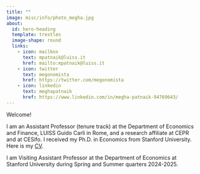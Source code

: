 ```yaml
---
title: ""
image: misc/info/photo_megha.jpg
about:
  id: hero-heading
  template: trestles
  image-shape: round
  links:
    - icon: mailbox
      text: mpatnaik@luiss.it
      href: mailto:mpatnaik@luiss.it
    - icon: twitter  
      text: megonomista 
      href: https://twitter.com/megonomista
    - icon: linkedin
      text: meghapatnaik
      href: https://www.linkedin.com/in/megha-patnaik-94769643/
---
```


::: {#hero-heading}

Welcome! 

I am an Assistant Professor (tenure track) at the Department of Economics and Finance, LUISS Guido Carli in Rome, and a research affiliate at CEPR and at CESifo. I received my Ph.D. in Economics from Stanford University. Here is my [CV](misc/info/CV_patnaik.pdf).

I am Visiting Assistant Professor at the Department of Economics at Stanford University during Spring and Summer quarters 2024-2025. 









:::
